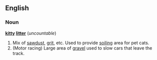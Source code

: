 ==English==
===Noun===
'''[[kitty]] [[litter]]''' (''uncountable'')

#Mix of [[sawdust]], [[grit]], etc. Used to provide [[soil]]ing area for pet cats.
#(Motor racing) Large area of [[gravel]] used to slow cars that leave the track.